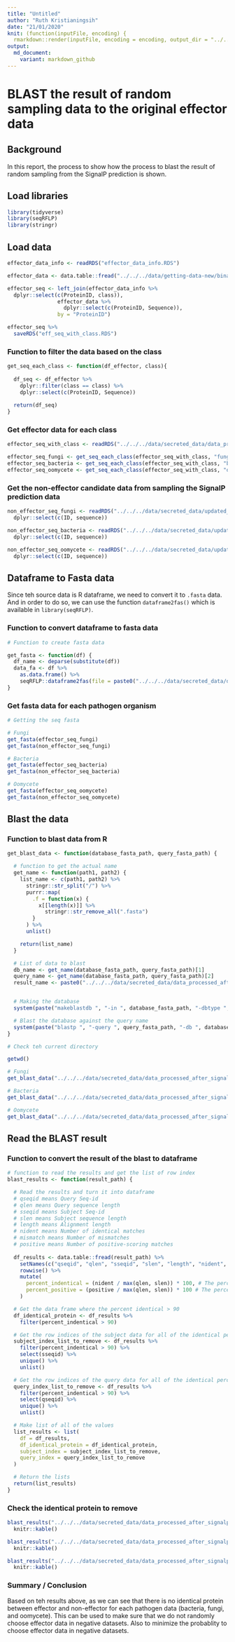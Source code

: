 ```yaml
---
title: "Untitled"
author: "Ruth Kristianingsih"
date: "21/01/2020"
knit: (function(inputFile, encoding) {
  rmarkdown::render(inputFile, encoding = encoding, output_dir = "../../../reports/getting-data-secreted") })
output:
  md_document:
    variant: markdown_github
---
```


# BLAST the result of random sampling data to the original effector data

## Background

In this report, the process to show how the process to blast the result of random sampling from the SignalP prediction is shown. 

## Load libraries 

```r
library(tidyverse)
library(seqRFLP)
library(stringr)
```

## Load data

```r
effector_data_info <- readRDS("effector_data_info.RDS")

effector_data <- data.table::fread("../../../data/getting-data-new/binary-class-data/effector_data.csv")

effector_seq <- left_join(effector_data_info %>% 
  dplyr::select(c(ProteinID, class)), 
                effector_data %>% 
                  dplyr::select(c(ProteinID, Sequence)), 
                by = "ProteinID")

effector_seq %>% 
  saveRDS("eff_seq_with_class.RDS")
```

### Function to filter the data based on the class

```r
get_seq_each_class <- function(df_effector, class){
  
  df_seq <- df_effector %>% 
    dplyr::filter(class == class) %>%
    dplyr::select(c(ProteinID, Sequence))
  
  return(df_seq)
}
```

### Get effector data for each class

```r
effector_seq_with_class <- readRDS("../../../data/secreted_data/data_processed_after_signalp/eff_seq_with_class.RDS")

effector_seq_fungi <- get_seq_each_class(effector_seq_with_class, "fungi")
effector_seq_bacteria <- get_seq_each_class(effector_seq_with_class, "bacteria")
effector_seq_oomycete <- get_seq_each_class(effector_seq_with_class, "oomycete")
```

### Get the non-effector candidate data from sampling the SignalP prediction data

```r
non_effector_seq_fungi <- readRDS("../../../data/secreted_data/updated_signalp_results/fungi_non_eff_secreted_data.RDS") %>%
  dplyr::select(c(ID, sequence))
```

```r
non_effector_seq_bacteria <- readRDS("../../../data/secreted_data/updated_signalp_results/bacteria_non_eff_secreted_data.RDS") %>% 
  dplyr::select(c(ID, sequence))
```

```r
non_effector_seq_oomycete <- readRDS("../../../data/secreted_data/updated_signalp_results/oomycete_non_eff_secreted_data.RDS") %>% 
  dplyr::select(c(ID, sequence))
```


## Dataframe to Fasta data


Since teh source data is R dataframe, we need to convert it to `.fasta` data. And in order to do so, we can use the function `dataframe2fas()` which is available in `library(seqRFLP)`. 

### Function to convert dataframe to fasta data

```r
# Function to create fasta data

get_fasta <- function(df) {
  df_name <- deparse(substitute(df))
  data_fa <- df %>%
    as.data.frame() %>% 
    seqRFLP::dataframe2fas(file = paste0("../../../data/secreted_data/data_processed_after_signalp/", df_name, ".fasta"))
}
```

### Get fasta data for each pathogen organism

```r
# Getting the seq fasta 

# Fungi
get_fasta(effector_seq_fungi)
get_fasta(non_effector_seq_fungi)

# Bacteria
get_fasta(effector_seq_bacteria)
get_fasta(non_effector_seq_bacteria)

# Oomycete
get_fasta(effector_seq_oomycete)
get_fasta(non_effector_seq_oomycete)
```


## Blast the data

### Function to blast data from R

```r
get_blast_data <- function(database_fasta_path, query_fasta_path) {

  # function to get the actual name
  get_name <- function(path1, path2) {
    list_name <- c(path1, path2) %>%
      stringr::str_split("/") %>%
      purrr::map(
        .f = function(x) {
          x[[length(x)]] %>%
            stringr::str_remove_all(".fasta")
        }
      ) %>%
      unlist()

    return(list_name)
  }

  # List of data to blast
  db_name <- get_name(database_fasta_path, query_fasta_path)[1]
  query_name <- get_name(database_fasta_path, query_fasta_path)[2]
  result_name <- paste0("../../../data/secreted_data/data_processed_after_signalp/", db_name, "_vs_", query_name, ".tsv")


  # Making the database
  system(paste("makeblastdb ", "-in ", database_fasta_path, "-dbtype ", "prot"), intern = TRUE)

  # Blast the database against the query name
  system(paste("blastp ", "-query ", query_fasta_path, "-db ", database_fasta_path, "-out ", result_name, " -outfmt ", "\"6  qseqid qlen sseqid slen length nident mismatch positive\""))
}
```

```r
# Check teh current directory 

getwd()
```


```r
# Fungi 
get_blast_data("../../../data/secreted_data/data_processed_after_signalp/effector_seq_fungi.fasta", "../../../data/secreted_data/data_processed_after_signalp/non_effector_seq_fungi.fasta")

# Bacteria
get_blast_data("../../../data/secreted_data/data_processed_after_signalp/effector_seq_bacteria.fasta", "../../../data/secreted_data/data_processed_after_signalp/non_effector_seq_bacteria.fasta")

# Oomycete
get_blast_data("../../../data/secreted_data/data_processed_after_signalp/effector_seq_oomycete.fasta", "../../../data/secreted_data/data_processed_after_signalp/non_effector_seq_oomycete.fasta")
```



## Read the BLAST result 


### Function to convert the result of the blast to dataframe

```r
# function to read the results and get the list of row index
blast_results <- function(result_path) {

  # Read the results and turn it into dataframe
  # qseqid means Query Seq-id
  # qlen means Query sequence length
  # sseqid means Subject Seq-id
  # slen means Subject sequence length
  # length means Alignment length
  # nident means Number of identical matches
  # mismatch means Number of mismatches
  # positive means Number of positive-scoring matches
  
  df_results <- data.table::fread(result_path) %>%
    setNames(c("qseqid", "qlen", "sseqid", "slen", "length", "nident", "mismatch", "positive")) %>%
    rowwise() %>%
    mutate(
      percent_indentical = (nident / max(qlen, slen)) * 100, # The percentage of identical sequence over the longer sequence
      percent_positive = (positive / max(qlen, slen)) * 100 # The percentage of positive sequence over the longer sequence
    )

  # Get the data frame where the percent identical > 90
  df_identical_protein <- df_results %>%
    filter(percent_indentical > 90)

  # Get the row indices of the subject data for all of the identical percentage > 90%
  subject_index_list_to_remove <- df_results %>%
    filter(percent_indentical > 90) %>%
    select(sseqid) %>%
    unique() %>%
    unlist()

  # Get the row indices of the query data for all of the identical percentage > 90%
  query_index_list_to_remove <- df_results %>%
    filter(percent_indentical > 90) %>%
    select(qseqid) %>%
    unique() %>%
    unlist()

  # Make list of all of the values
  list_results <- list(
    df = df_results,
    df_identical_protein = df_identical_protein,
    subject_index = subject_index_list_to_remove,
    query_index = query_index_list_to_remove
  )

  # Return the lists
  return(list_results)
}
```

### Check the identical protein to remove

```r
blast_results("../../../data/secreted_data/data_processed_after_signalp/effector_seq_fungi_vs_non_effector_seq_fungi.tsv")[2] %>% 
  knitr::kable()
```

```r
blast_results("../../../data/secreted_data/data_processed_after_signalp/effector_seq_bacteria_vs_non_effector_seq_bacteria.tsv")[2] %>% 
  knitr::kable()
```

```r
blast_results("../../../data/secreted_data/data_processed_after_signalp/effector_seq_oomycete_vs_non_effector_seq_oomycete.tsv")[2] %>% 
  knitr::kable()
```


### Summary / Conclusion 

Based on teh results above, as we can see that there is no identical protein between effector and non-effector for each pathogen data (bacteria, fungi, and oomycete). This can be used to make sure that we do not randomly choose effector data in negative datasets. Also to minimize the probablity to choose effector data in negative datasets. 
